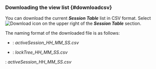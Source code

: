 ### Downloading the view list {#downloadcsv}

You can download the current **_Session Table_** list in CSV format. Select ![Download icon](/img/ico-download.svg) on the upper right of the **_Session Table_** section.

The naming format of the downloaded file is as follows:

<InDoc product="postgresql,mysql,mongodb,altibase,oracle,oracle-pro,mssql">

- <Cmdname sid="active_sessions" className="uitext" />: <em>activeSession_HH_MM_SS.csv</em>

- <Cmdname sid="lock_tree" className="uitext" />: <em>lockTree_HH_MM_SS.csv</em>

</InDoc>

<InDoc product="redis,cubrid,mongodb">

<Cmdname sid="active_sessions" className="uitext" />: <em>activeSession_HH_MM_SS.csv</em>

</InDoc>
